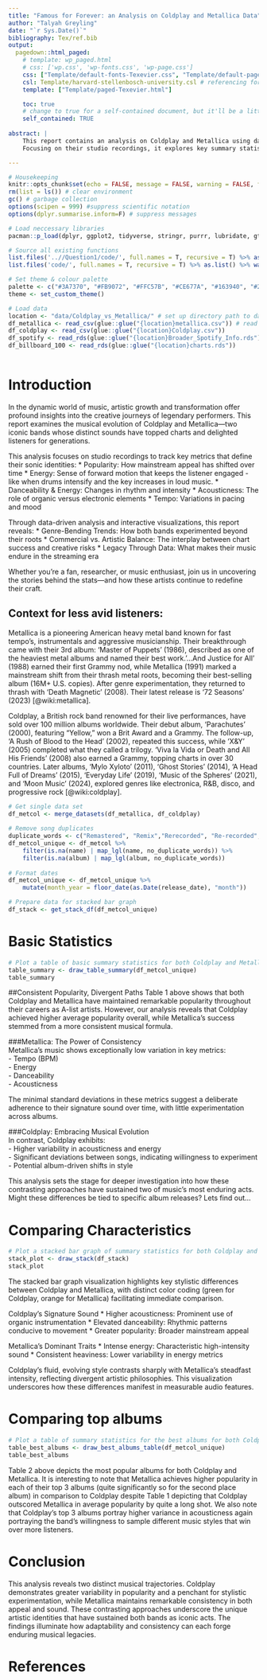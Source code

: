 ```yaml
---
title: "Famous for Forever: an Analysis on Coldplay and Metallica Data"
author: "Talyah Greyling"
date: "`r Sys.Date()`"
bibliography: Tex/ref.bib       
output:
  pagedown::html_paged:
    # template: wp_paged.html
    # css: ['wp.css', 'wp-fonts.css', 'wp-page.css']
    css: ["Template/default-fonts-Texevier.css", "Template/default-page-Texevier.css", "Template/default-Texevier.css"]
    csl: Template/harvard-stellenbosch-university.csl # referencing format used.
    template: ["Template/paged-Texevier.html"]

    toc: true 
    # change to true for a self-contained document, but it'll be a litte slower for Pandoc to render
    self_contained: TRUE
    
abstract: |
    This report contains an analysis on Coldplay and Metallica using data supplied by Spotify to uncover in the fame achieved by these 2 famous band truely is forever. 
    Focusing on their studio recordings, it explores key summary statistics and then dives deeper to see if these same statistics persist at an album level. The report presents statistical tables and visualizations to provide insights into the longevity and musical progression of these iconic bands.  

---
```



```r

# Housekeeping 
knitr::opts_chunk$set(echo = FALSE, message = FALSE, warning = FALSE, fig.width = 6, fig.height = 5, fig.pos = 'H') # set chunk defaults 
rm(list = ls()) # clear environment 
gc() # garbage collection
options(scipen = 999) #suppress scientific notation
options(dplyr.summarise.inform=F) # suppress messages 

# Load neccessary libraries 
pacman::p_load(dplyr, ggplot2, tidyverse, stringr, purrr, lubridate, gt, fmsb, hrbrthemes) ############## update

# Source all existing functions 
list.files('..//Question1/code/', full.names = T, recursive = T) %>% as.list() %>% walk(~source(.))
list.files('code/', full.names = T, recursive = T) %>% as.list() %>% walk(~source(.))

# Set theme & colour palette
palette <- c("#3A7370", "#FB9072", "#FFC57B", "#CE677A", "#163940", "#2C1F2C")
theme <- set_custom_theme()

# Load data
location <- "data/Coldplay_vs_Metallica/" # set up directory path to data 
df_metallica <- read_csv(glue::glue("{location}metallica.csv")) # read in csv file
df_coldplay <- read_csv(glue::glue("{location}Coldplay.csv")) 
df_spotify <- read_rds(glue::glue("{location}Broader_Spotify_Info.rds")) # read in rds file
df_billboard_100 <- read_rds(glue::glue("{location}charts.rds"))
 
```

# Introduction 

In the dynamic world of music, artistic growth and transformation offer profound insights into the creative journeys of legendary performers. This report examines the musical evolution of Coldplay and Metallica—two iconic bands whose distinct sounds have topped charts and delighted listeners for generations. 

This analysis focuses on studio recordings to track key metrics that define their sonic identities:
* Popularity: How mainstream appeal has shifted over time
* Energy: Sense of forward motion that keeps the listener engaged - like when drums intensify and the key increases in loud music. 
* Danceability & Energy: Changes in rhythm and intensity
* Acousticness: The role of organic versus electronic elements
* Tempo: Variations in pacing and mood

Through data-driven analysis and interactive visualizations, this report reveals:
* Genre-Bending Trends: How both bands experimented beyond their roots
* Commercial vs. Artistic Balance: The interplay between chart success and creative risks
* Legacy Through Data: What makes their music endure in the streaming era

Whether you're a fan, researcher, or music enthusiast, join us in uncovering the stories behind the stats—and how these artists continue to redefine their craft.

## Context for less avid listeners: 
Metallica is a pioneering American heavy metal band known for fast tempo's, instrumentals and aggressive musicianship. Their breakthrough came with their 3rd album: 'Master of Puppets' (1986), described as one of the heaviest metal albums and named their best work.'...And Justice for All' (1988) earned their first Grammy nod, while Metallica (1991) marked a mainstream shift from their thrash metal roots, becoming their best-selling album (16M+ U.S. copies). After genre experimentation, they returned to thrash with 'Death Magnetic' (2008). Their latest release is '72 Seasons' (2023) [@wiki:metallica]. 

Coldplay, a British rock band renowned for their live performances, have sold over 100 million albums worldwide. Their debut album, 'Parachutes' (2000), featuring "Yellow," won a Brit Award and a Grammy. The follow-up, 'A Rush of Blood to the Head' (2002), repeated this success, while 'X&Y' (2005) completed what they called a trilogy. 'Viva la Vida or Death and All His Friends' (2008) also earned a Grammy, topping charts in over 30 countries. Later albums, 'Mylo Xyloto' (2011), 'Ghost Stories' (2014), 'A Head Full of Dreams' (2015), 'Everyday Life' (2019), 'Music of the Spheres' (2021), and 'Moon Music' (2024), explored genres like electronica, R&B, disco, and progressive rock [@wiki:coldplay].

```r

# Get single data set 
df_metcol <- merge_datasets(df_metallica, df_coldplay)
  
# Remove song duplicates 
duplicate_words <- c("Remastered", "Remix","Rerecorded", "Re-recorded", "Deluxe", "Live", "Edit", "Edition", "Prospekt")
df_metcol_unique <- df_metcol %>%
    filter(is.na(name) | map_lgl(name, no_duplicate_words)) %>% 
    filter(is.na(album) | map_lgl(album, no_duplicate_words)) 
    
# Format dates
df_metcol_unique <- df_metcol_unique %>%
    mutate(month_year = floor_date(as.Date(release_date), "month")) 

# Prepare data for stacked bar graph
df_stack <- get_stack_df(df_metcol_unique)

```

# Basic Statistics
```r

# Plot a table of basic summary statistics for both Coldplay and Metallica
table_summary <- draw_table_summary(df_metcol_unique)
table_summary

```

##Consistent Popularity, Divergent Paths 
Table 1 above shows that both Coldplay and Metallica have maintained remarkable popularity throughout their careers as A-list artists. However, our analysis reveals that Coldplay achieved higher average popularity overall, while Metallica's success stemmed from a more consistent musical formula.  

###Metallica: The Power of Consistency  
Metallica's music shows exceptionally low variation in key metrics:  
- Tempo (BPM)  
- Energy  
- Danceability  
- Acousticness  

The minimal standard deviations in these metrics suggest a deliberate adherence to their signature sound over time, with little experimentation across albums.  

###Coldplay: Embracing Musical Evolution  
In contrast, Coldplay exhibits:  
- Higher variability in acousticness and energy  
- Significant deviations between songs, indicating willingness to experiment  
- Potential album-driven shifts in style  

This analysis sets the stage for deeper investigation into how these contrasting approaches have sustained two of music's most enduring acts. Might these differences be tied to specific album releases? Lets find out...  

\newpage
# Comparing Characteristics
```r

# Plot a stacked bar graph of summary statistics for both Coldplay and Metallica
stack_plot <- draw_stack(df_stack)
stack_plot

```
The stacked bar graph visualization highlights key stylistic differences between Coldplay and Metallica, with distinct color coding (green for Coldplay, orange for Metallica) facilitating immediate comparison.

Coldplay's Signature Sound
* Higher acousticness: Prominent use of organic instrumentation
* Elevated danceability: Rhythmic patterns conducive to movement
* Greater popularity: Broader mainstream appeal

Metallica's Dominant Traits
* Intense energy: Characteristic high-intensity sound
* Consistent heaviness: Lower variability in energy metrics

Coldplay's fluid, evolving style contrasts sharply with Metallica's steadfast intensity, reflecting divergent artistic philosophies. This visualization underscores how these differences manifest in measurable audio features.

\newpage
# Comparing top albums 
```r

# Plot a table of summary statistics for the best albums for both Coldplay and Metallica
table_best_albums <- draw_best_albums_table(df_metcol_unique)
table_best_albums

```

Table 2 above depicts the most popular albums for both Coldplay and Metallica. It is interesting to note that Metallica achieves higher popularity in each of their top 3 albums (quite significantly so for the second place album) in comparison to Coldplay despite Table 1 depicting that Coldplay outscored Metallica in average popularity by quite a long shot. We also note that Coldplay's top 3 albums portray higher variance in acousticness again portraying the band's willingness to sample different music styles that win over more listeners. 

# Conclusion
This analysis reveals two distinct musical trajectories. Coldplay demonstrates greater variability in popularity and a penchant for stylistic experimentation, while Metallica maintains remarkable consistency in both appeal and sound. These contrasting approaches underscore the unique artistic identities that have sustained both bands as iconic acts. The findings illuminate how adaptability and consistency can each forge enduring musical legacies.

\newpage
# References